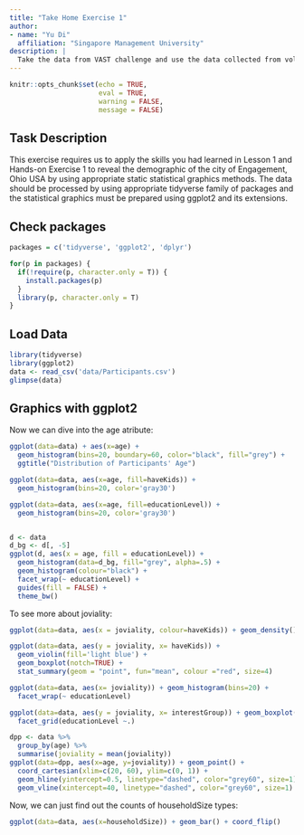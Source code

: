 ```yaml
---
title: "Take Home Exercise 1"
author:
- name: "Yu Di"
  affiliation: "Singapore Management University"
description: |
  Take the data from VAST challenge and use the data collected from volunteers to evaluate the city's demographics.
---
```


```r
knitr::opts_chunk$set(echo = TRUE,
                      eval = TRUE,
                      warning = FALSE, 
                      message = FALSE)
```

## Task Description
  
  This exercise requires us to apply the skills you had learned in Lesson 1 and Hands-on Exercise 1 to reveal the demographic of the city of Engagement, Ohio USA by using appropriate static statistical graphics methods. The data should be processed by using appropriate tidyverse family of packages and the statistical graphics must be prepared using ggplot2 and its extensions.
  

## Check packages

```r
packages = c('tidyverse', 'ggplot2', 'dplyr')

for(p in packages) {
  if(!require(p, character.only = T)) {
    install.packages(p)
  }
  library(p, character.only = T)
}
```
  
## Load Data

```r
library(tidyverse)
library(ggplot2)
data <- read_csv('data/Participants.csv')
glimpse(data)
```

## Graphics with ggplot2

Now we can dive into the age atribute:

```r
ggplot(data=data) + aes(x=age) +
  geom_histogram(bins=20, boundary=60, color="black", fill="grey") +
  ggtitle("Distribution of Participants' Age")

ggplot(data=data, aes(x=age, fill=haveKids)) +
  geom_histogram(bins=20, color='gray30')

ggplot(data=data, aes(x=age, fill=educationLevel)) +
  geom_histogram(bins=20, color='gray30')


d <- data
d_bg <- d[, -5]
ggplot(d, aes(x = age, fill = educationLevel)) + 
  geom_histogram(data=d_bg, fill="grey", alpha=.5) +
  geom_histogram(colour="black") + 
  facet_wrap(~ educationLevel) + 
  guides(fill = FALSE) + 
  theme_bw()
```

To see more about joviality:

```r
ggplot(data=data, aes(x = joviality, colour=haveKids)) + geom_density()

ggplot(data=data, aes(y = joviality, x= haveKids)) + 
  geom_violin(fill='light blue') + 
  geom_boxplot(notch=TRUE) +
  stat_summary(geom = "point", fun="mean", colour ="red", size=4)

ggplot(data=data, aes(x= joviality)) + geom_histogram(bins=20) + 
  facet_wrap(~ educationLevel)

ggplot(data=data, aes(y = joviality, x= interestGroup)) + geom_boxplot() +
  facet_grid(educationLevel ~.)

dpp <- data %>%
  group_by(age) %>%
  summarise(joviality = mean(joviality))
ggplot(data=dpp, aes(x=age, y=joviality)) + geom_point() +
  coord_cartesian(xlim=c(20, 60), ylim=c(0, 1)) + 
  geom_hline(yintercept=0.5, linetype="dashed", color="grey60", size=1) +  
  geom_vline(xintercept=40, linetype="dashed", color="grey60", size=1)
```


Now, we can just find out the counts of householdSize types:

```r
ggplot(data=data, aes(x=householdSize)) + geom_bar() + coord_flip()
```



